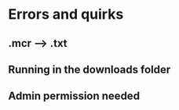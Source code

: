 # Errors and quirks

## .mcr --> .txt

## Running in the downloads folder

## Admin permission needed

